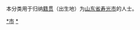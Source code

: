 {{Catnav|頁面分類|各種主題的頁面分類|依中国各省来作的分类|各地中国人|山东人|潍坊人}}
{{Catnav|頁面分類|人物|各國人物|中国人|各地中国人|山东人|潍坊人}}

本分类用于归纳[[籍贯|籍贯]]（出生地）为[[山东省|山东省]][[寿光市|寿光市]]的人士。

[[Category:潍坊人|*市]]
[[Category:寿光市|*]]